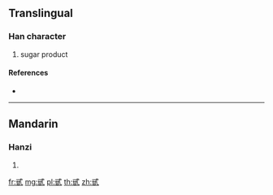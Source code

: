{{character info/new}}
==Translingual==

===Han character===
{{Han char|rn=99|rad=甘|as=03|sn=8|four=|canj=IPTM}}

# sugar product

====References====
* {{Han ref|kx=0355.101|hdz=10559.070|uh=7519|ud=29977}}

----

==Mandarin==

===Hanzi===
{{cmn-hanzi|pin=[[dài]] ([[dai4]])|wg=tai<sup>4</sup>}}

# {{defn|lang=cmn|sort=甘03}}

[[fr:甙]]
[[mg:甙]]
[[pl:甙]]
[[th:甙]]
[[zh:甙]]